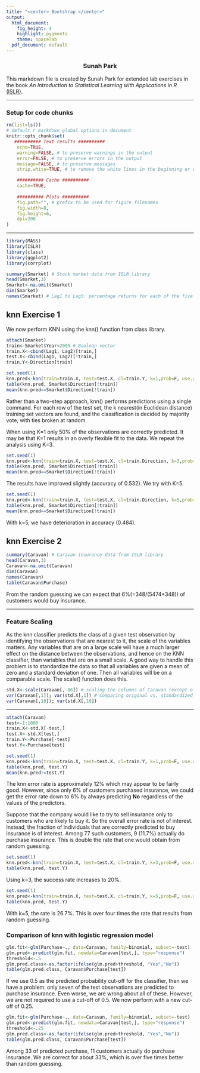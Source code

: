 ```yaml
---
title: "<center> Bootstrap </center>"
output:
  html_document:
    fig_height: 4
    highlight: pygments
    theme: spacelab
  pdf_document: default
---
```

<center> <h3> Sunah Park </center>

This markdown file is created by Sunah Park for extended lab exercises in the book _An Introduction to Statistical Learning with Applications in R_ [(ISLR)](https://www-bcf.usc.edu/~gareth/ISL/ISLR%20First%20Printing.pdf). 


* * *

### Setup for code chunks
```r
rm(list=ls())
# default r markdown global options in document
knitr::opts_chunk$set(
   ########## Text results ##########
    echo=TRUE, 
    warning=FALSE, # to preserve warnings in the output 
    error=FALSE, # to preserve errors in the output
    message=FALSE, # to preserve messages
    strip.white=TRUE, # to remove the white lines in the beginning or end of a source chunk in the output 

    ########## Cache ##########
    cache=TRUE,
   
    ########## Plots ##########
    fig.path="", # prefix to be used for figure filenames
    fig.width=8,
    fig.height=6,
    dpi=200
)
```



* * * 
```r
library(MASS)
library(ISLR)
library(class)
library(ggplot2)
library(corrplot)
```

```r
summary(Smarket) # Stock market data from ISLR library
head(Smarket,3)
Smarket<-na.omit(Smarket)
dim(Smarket)
names(Smarket) # Lag1 to Lag5: percentage returns for each of the five previous trading days, Volume: number of shares traded on the previous day, Today: percentage return on the date in question, Direction: whether the market was Up or Down on this Date
```

## __knn Exercise 1__
We now perform KNN using the knn() function from class library. 
```r
attach(Smarket)
train<-Smarket$Year<2005 # Boolean vector
train.X<-cbind(Lag1, Lag2)[train,]
test.X<-cbind(Lag1, Lag2)[!train,]
train.Y<-Direction[train]
```


```r
set.seed(1)
knn.pred<-knn(train=train.X, test=test.X, cl=train.Y, k=1,prob=F, use.all=T) # knn classification for test set from training set.
table(knn.pred, Smarket$Direction[!train])
mean(knn.pred==Smarket$Direction[!train])
```
Rather than a two-step approach, knn() performs predictions using a single command. For each row of the test set, the k nearest(in Euclidean distance) training set vectors are found, and the classification is decided by majority vote, with ties broken at random. 

When using K=1 only 50% of the observations are correctly predicted. It may be that K=1 results in an overly flexible fit to the data. We repeat the analysis using K=3.

```r
set.seed(1)
knn.pred<-knn(train=train.X, test=test.X, cl=train.Direction, k=3,prob=F, use.all=T) # knn classification for test set from training set.
table(knn.pred, Smarket$Direction[!train])
mean(knn.pred==Smarket$Direction[!train])
```
The results have improved slightly (accuracy of 0.532). We try with K=5.

```r
set.seed(1)
knn.pred<-knn(train=train.X, test=test.X, cl=train.Direction, k=5,prob=F, use.all=T) # knn classification for test set from training set.
table(knn.pred, Smarket$Direction[!train])
mean(knn.pred==Smarket$Direction[!train])
```
With k=5, we have deterioration in accuracy (0.484). 


## __knn Exercise 2__

```r
summary(Caravan) # Caravan insurance data from ISLR library
head(Caravan,3)
Caravan<-na.omit(Caravan)
dim(Caravan)
names(Caravan) 
table(Caravan$Purchase)
```

From the random guessing we can expect that 6%(=348/(5474+348)) of customers would buy insurance. 

* * * 
### Feature Scaling 
As the knn classifier predicts the class of a given test observation by identifying the observations that are nearest to it, the scale of the variables matters. Any variables that are on a large scale will have a much larger effect on the distance between the observations, and hence on the KNN classifier, than variables that are on a small scale. A good way to handle this problem is to standardize the data so that all variables are given a mean of zero and a standard deviation of one. Then all variables will be on a comparable scale. The scale() function does this. 

```r
std.X<-scale(Caravan[,-86]) # scaling the columns of Caravan (except of the 86th column which is qualitative variable Purchase) to mu 0 and sd 1 
var(Caravan[,1]); var(std.X[,1]) # Comparing original vs. standardized data
var(Caravan[,10]); var(std.X[,10])
```


* * *
```r
attach(Caravan)
test<-1:1000
train.X<-std.X[-test,]
test.X<-std.X[test,]
train.Y<-Purchase[-test]
test.Y<-Purchase[test]
```

```r
set.seed(1)
knn.pred<-knn(train=train.X, test=test.X, cl=train.Y, k=1,prob=F, use.all=T) # knn classification for test set from training set.
table(knn.pred, test.Y)
mean(knn.pred!=test.Y)
```
The knn error rate is approximately 12% which may appear to be fairly good. However, since only 6% of customers purchased insurance, we could get the error rate down to 6% by always predicting __No__ regardless of the values of the predictors. 

Suppose that the company would like to try to sell insurance only to customers who are likely to buy it. So the overall error rate is not of interest. Instead, the fraction of individuals that are correctly predicted to buy insurance is of interest. Among 77 such customers, 9 (11.7%) actually do purchase insurance. This is double the rate that one would obtain from random guessing. 

```r
set.seed(1)
knn.pred<-knn(train=train.X, test=test.X, cl=train.Y, k=3,prob=F, use.all=T) # knn classification for test set from training set.
table(knn.pred, test.Y)
```
Using k=3, the success rate increases to 20%. 

```r
set.seed(1)
knn.pred<-knn(train=train.X, test=test.X, cl=train.Y, k=5,prob=F, use.all=T) # knn classification for test set from training set.
table(knn.pred, test.Y)
```
With k=5, the rate is 26.7%. This is over four times the rate that results from random guessing. 


### Comparison of knn with logistic regression model

```r
glm.fit<-glm(Purchase~., data=Caravan, family=binomial, subset=-test)
glm.pred<-predict(glm.fit, newdata=Caravan[test,], type="response")
threshold<-.5
glm.pred.class<-as.factor(ifelse(glm.pred>threshold, "Yes","No"))
table(glm.pred.class, Caravan$Purchase[test])
```
If we use 0.5 as the predicted probability cut-off for the classifier, then we have a problem: only seven of the test observations are predicted to purchase insurance. Even worse, we are wrong about all of these. However, we are not required to use a cut-off of 0.5. We now perform with a new cut-off of 0.25.

```r
glm.fit<-glm(Purchase~., data=Caravan, family=binomial, subset=-test)
glm.pred<-predict(glm.fit, newdata=Caravan[test,], type="response")
threshold<-.25
glm.pred.class<-as.factor(ifelse(glm.pred>threshold, "Yes","No"))
table(glm.pred.class, Caravan$Purchase[test])
```
Among 33 of predicted purchase, 11 customers actually do purchase insurance. We are correct for about 33%, which is over five times better than random guessing.